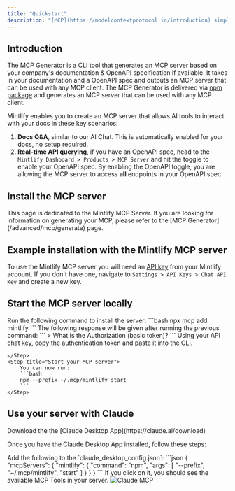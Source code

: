 ```yaml
---
title: "Quickstart"
description: "[MCP](https://modelcontextprotocol.io/introduction) simplifies how you provide tools to LLMs"
---
```


## Introduction

The MCP Generator is a CLI tool that generates an MCP server based on your company's documentation & OpenAPI specification if available. It takes in your documentation and a OpenAPI spec and outputs an MCP server that can be used with any MCP client. The MCP Generator is delivered via [npm package](https://www.npmjs.com/package/mcp) and generates an MCP server that can be used with any MCP client.

Mintlify enables you to create an MCP server that allows AI tools to interact with your docs in these key scenarios:

1. **Docs Q&A**, similar to our AI Chat. This is automatically enabled for your docs, no setup required.
2. **Real-time API querying**, if you have an OpenAPI spec, head to the `Mintlify Dashboard > Products > MCP Server` and hit the toggle to enable your OpenAPI spec.
   <Note>
     By enabling the OpenAPI toggle, you are allowing the MCP server to access
     **all** endpoints in your OpenAPI spec.
   </Note>

## Install the MCP server

<Tip>
    This page is dedicated to the Mintlify MCP Server. If you are looking for information on generating your MCP, please refer to the [MCP Generator](/advanced/mcp/generate) page.
</Tip>

## Example installation with the Mintlify MCP server

To use the Mintlify MCP server you will need an [API key](https://mintlify.com/docs/advanced/rest-api/overview#authentication) from your Mintlify account. If you don't have one, navigate to `Settings > API Keys > Chat API Key` and create a new key.

## Start the MCP server locally

<Steps>
    <Step title="Install the server through the CLI">
        Run the following command to install the server:
        ```bash
        npx mcp add mintlify
        ```
    </Step>
    <Step title="Add the authentication token">
        The following response will be given after running the previous command:
        ```
        > What is the Authorization (basic token)?
        ```
        Using your API chat key, copy the authentication token and paste it into the CLI.
        
    </Step>
    <Step title="Start your MCP server">
        You can now run:
        ```bash
        npm --prefix ~/.mcp/mintlify start
        ```
    </Step>
</Steps>

## Use your server with Claude

<Note>
    Download the the [Claude Desktop App](https://claude.ai/download)
</Note>

Once you have the Claude Desktop App installed, follow these steps:

<Steps>
    <Step title="Navigate to the Settings > Developer" />
    <Step title="Click on Edit Config">
       Add the following to the `claude_desktop_config.json`: 
       ```json 
       {
        "mcpServers": {
            "mintlify": {
                "command": "npm",
                "args": [
                    "--prefix",
                    "~/.mcp/mintlify",
                    "start"
                ]
            }
        }
       }
       ```
    </Step>
    <Step title="If you see the hammer icon, you're all set!">
        If you click on it, you should see the available MCP Tools in your server.
        <Frame>
            <img src="/images/mcp-with-claude.png" alt="Claude MCP" />
        </Frame>
    </Step>
</Steps>

